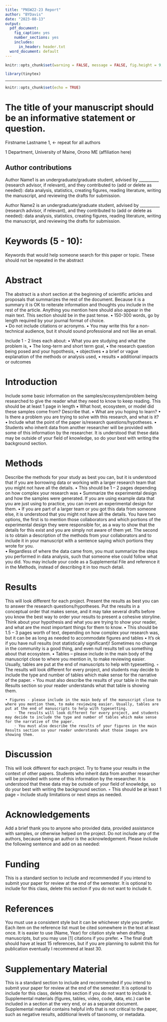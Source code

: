 ```yaml
---
title: "PNSW22-23 Report"
author: "BYDavis"
date: "2023-08-13"
output:
  pdf_document:
    fig_caption: yes
    number_sections: yes
    includes:
      in_header: header.txt
  word_document: default
---
```


```{=tex}
\newpage 
\tableofcontents
\newpage
```
```r
knitr::opts_chunk$set(warning = FALSE, message = FALSE, fig.height = 9, fig.width = 7)

library(tinytex)
```
---

```r
knitr::opts_chunk$set(echo = TRUE)
```

# The title of your manuscript should be an informative statement or question.

Firstname Lastname 1, <- repeat for all authors

1  Department, University of Maine, Orono ME (affiliation here)

## Author contributions
Author Name1 is an undergraduate/graduate student, advised by __________ (research advisor, if relevant), and they contributed to (add or delete as needed): data analysis, statistics, creating figures, reading literature, writing the manuscript, and reviewing the drafts for submission.

Author Name2 is an undergraduate/graduate student, advised by __________ (research advisor, if relevant), and they contributed to (add or delete as needed): data analysis, statistics, creating figures, reading literature, writing the manuscript, and reviewing the drafts for submission.


# Keywords (5 - 10):

Keywords that would help someone search for this paper or topic. These should not be repeated in the abstract




# Abstract
The abstract is a short section at the beginning of scientific articles and proposals that summarizes the rest of the document.  Because it is a summary it is OK to reiterate information and thoughts you include in the rest of the article. Anything you mention here should also appear in the main text. This section should be in the past tense.
    • 150-300 words, go by length required by your journal format of choice.  
    • Do not include citations or acronyms. 
    • You may write this for a non-technical audience, but it should sound professional and not like an email.  

Include 1 - 2 lines each about:
    • What you are studying and what the problem is,
    • The long-term and short term goal,
    • the research question being posed and your hypothesis, 
    • objectives
    • a brief or vague explanation of the methods or analysis used, 
    • results
    • additional impacts or outcomes


# Introduction
Include some basic information on the samples/ecosystem/problem being researched to give the reader what they need to know to keep reading. This should be at least 1 page in length
    • What host, ecosystem, or model did these samples come from? Describe that.
    • What are you hoping to learn?
    • Is there a problem you are trying to solve with this research, and what is it?
    • Include what the point of the paper is/research questions/hypotheses.
    • Students who inherit data from another researcher will be provided with some of this information by the researcher.  It is understood that these data may be outside of your field of knowledge, so do your best with writing the background section.


# Methods
Describe the methods for your study as best you can, but it is understood that if you are borrowing data or working with a larger research team that you might not have all the details. 
    • This should be 1 – 2 pages depending on how complex your research was
    • Summarize the experimental design and how the samples were generated. If you are using example data that you are just using to practice, you can invent an experimental design for them. 
    • If you are part of a larger team or you got this data from someone else, it is understood that you might not have all the details. You have two options, the first is to mention those collaborators and which portions of the experimental design they were responsible for, as a way to show that the details for this exist and you are simply not aware of them yet. The second is to obtain a description of the methods from your collaborators and to include it in your manuscript with a sentence saying which portions they wrote for you.  
    • Regardless of where the data came from, you must summarize the steps you performed in data analysis, such that someone else could follow what you did.  You may include your code as a Supplemental File and reference it in the Methods, instead of describing it in too much detail.


# Results
This will look different for each project.  Present the results as best you can to answer the research questions/hypotheses. Put the results in a conceptual order that makes sense, and it may take several drafts before you know the best way to order your results to present a cohesive storyline. Think about your hypothesis and what you are trying to show your reader, and what are the most important things for them to know.
    • This should be 1.5 – 3 pages worth of text, depending on how complex your research was, but it can be as long as needed to accommodate figures and tables
    • It’s ok if you have null results (not statistically significant)!  Sometimes no change in the community is a good thing, and even null results tell us something about that ecosystem.
    • Tables – please include in the main body of the manuscript close to where you mention in, to make reviewing easier. Usually, tables are put at the end of manuscripts to help with typesetting.
        ◦ The results will look different for every project, and students may decide to include the type and number of tables which make sense for the narrative of the paper.
        ◦ You must also describe the results of your table in the main Results section so your reader understands what that table is showing them.

    • Figures - please include in the main body of the manuscript close to where you mention them, to make reviewing easier. Usually, tables are put at the end of manuscripts to help with typesetting.
        ◦ The results will look different for every project, and students may decide to include the type and number of tables which make sense for the narrative of the paper. 
        ◦ You must also describe the results of your figures in the main Results section so your reader understands what those images are showing them.



# Discussion 
This will look different for each project.  Try to frame your results in the context of other papers. Students who inherit data from another researcher will be provided with some of this information by the researcher.  It is understood that these data may be outside of your field of knowledge, so do your best with writing the background section.
        ◦ This should be at least 1 page
        ◦ Include study limitations or next steps as needed.



# Acknowledgements
Add a brief thank you to anyone who provided data, provided assistance with samples, or otherwise helped on the project. Do not include any of the authors, because being an author is the acknowledgement. Please include the following sentence and add on as needed:


# Funding 
This is a standard section to include and recommended if you intend to submit your paper for review at the end of the semester. It is optional to include for this class, delete this section if you do not want to include it. 


# References
You must use a consistent style but it can be whichever style you prefer. Each item on the reference list must be cited somewhere in the text at least once. It is easier to use (Name, Year) for citation style when drafting manuscripts, but you may use [1] citations if you prefer.
    • The final draft should have at least 15 references, but if you are planning to submit this for publication eventually I recommend at least 30.


# Supplementary Material 
This is a standard section to include and recommended if you intend to submit your paper for review at the end of the semester. It is optional to include for this class, delete this section if you do not want to include it. Supplemental materials (figures, tables, video, code, data, etc.) can be included in a section at the very end, or as a separate document.  Supplemental material contains helpful info that is not critical to the paper, such as negative results, additional levels of taxonomy, or metadata.